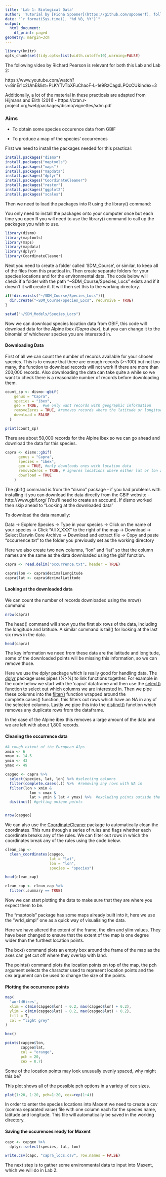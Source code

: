 ```yaml
---
title: 'Lab 1: Biological Data'
author: 'Tutorial by [Fiona Spooner](https://github.com/spoonerf), following tutorials by Richard Pearson for [courses at UCL](https://www.ucl.ac.uk/lifesciences-faculty-php/courses/viewcourse.php?coursecode=BIOL0032)'
date: "`r format(Sys.time(), '%d %B, %Y')`"
output:
  html_document:
    df_print: paged
geometry: margin=3cm
---
```


```r
library(knitr)
opts_chunk$set(tidy.opts=list(width.cutoff=10),warning=FALSE)
```

The following video by Richard Pearson is relevant for both this Lab and Lab 2:

https://www.youtube.com/watch?v=8inEr1c2UmE&list=PLKYTvTbXFuChaoF-L-1e9RzCagdLPQcCU&index=3

Additionally, a lot of the material in these practicals are adapted from Hijmans and Elith (2011) - https://cran.r-project.org/web/packages/dismo/vignettes/sdm.pdf

### Aims


* To obtain some species occurence data from GBIF

* To produce a map of the species' occurrences

First we need to install the packages needed for this practical:

```r
install.packages("dismo")
install.packages("maptools")
install.packages("maps")
install.packages("mapdata")
install.packages("dplyr")
install.packages("CoordinateCleaner")
install.packages("raster")
install.packages("ggplot2")
install.packages("scales")
```

Then we need to load the packages into R using the library() command:

You only need to install the packages onto your computer once but each time you open R you will need to use the library() command to call up the packages you wish to use.

```r
library(dismo)
library(maptools)
library(maps)    
library(mapdata) 
library(dplyr)
library(CoordinateCleaner)
```


Next you need to create a folder called 'SDM_Course', or similar, to keep all of the files from this practical in. Then create separate folders for your species locations and for the environmental data. The code below will check if a folder with the path "~SDM_Course/Species_Locs" exists and if it doesn't it will create it. It will then set this to the working directory.


```r

if(!dir.exists("~/SDM_Course/Species_Locs")){
  dir.create("~SDM_Course/Species_Locs", recursive = TRUE)
}

setwd("~/SDM_Models/Species_Locs")
```


Now we can download species location data from GBIF, this code will download data for the Alpine ibex _(Capra ibex)_, but you can change it to the binomial of whichever species you are interested in.


#### Downloading Data

First of all we can count the number of records available for your chosen species. This is to ensure that there are enough records (>~100) but not too many, the function to download records will not work if there are more than 200,000 records. Also downloading the data can take quite a while so we want to check there is a reasonable number of records before downloading them. 

```r
count_sp <- dismo::gbif(
    genus = "Capra",
    species = "ibex",
    geo = TRUE,  #we only want records with geographic information
    removeZeros = TRUE, #removes records where the latitude or longitude are 0
    download = FALSE
  )

print(count_sp)

```

There are about 50,000 records for the Alpine ibex so we can go ahead and download the data for this species. 

```r
capra <- dismo::gbif(
      genus = "Capra",
      species = "ibex",
      geo = TRUE, #only downloads ones with location data
      removeZeros = TRUE, # ignores locations where either lat or lon are 0
      download = TRUE
    )

```
The gbif() command is from the "dismo" package - if you had problems with installing it you can download the data directly from the GBIF website - http://www.gbif.org/   (You'll need to create an account). If dismo worked then skip ahead to  "Looking at the downloaded data"

To download the data manually:

Data -> Explore Species -> Type in your species -> Click on the name of your species -> Click "All X,XXX" to the right of the map -> Download -> Select Darwin Core Archive -> Download and extract file -> Copy and paste "occurrence.txt" to the folder you previously set as the working directory 

Here we also create two new columns, "lon" and "lat" so that the column names are the same as the data downloaded using the gbif function.

```r


capra <- read.delim("occurrence.txt", header = TRUE)

capra$lon <- capra$decimalLongitude
capra$lat <- capra$decimalLatitude

```

#### Looking at the downloaded data

We can count the number of records downloaded using the nrow() command

```r
nrow(capra) 
```

The head() command will show you the first six rows of the data, including the longitude and latitude. A similar command is tail() for looking at the last six rows in the data.


```r
head(capra)

```

The key information we need from these data are the latitude and longitude, some of the downloaded points will be missing this information, so we can remove those.

Here we use the dplyr package which is really good for handling data. The [dplyr](https://dplyr.tidyverse.org/) package uses pipes (%>%) to link functions together. For example in the code below we start with the 'capra' dataframe and then use the [select()](https://dplyr.tidyverse.org/reference/select.html) function to select out which columns we are interested in. Then we pipe these columns into the [filter()](https://dplyr.tidyverse.org/reference/filter.html) function wrapped around the complete.cases() function, this filters out rows which have an NA in any of the selected columns. Lastly we pipe this into the [distinct()](https://dplyr.tidyverse.org/reference/distinct.html) function which removes any duplicate rows from the dataframe.

In the case of the Alpine ibex this removes a large amount of the data and we are left with about 1,800 records. 

#### Cleaning the occurrence data

```r
#A rough extent of the European Alps
xmin <- 6
xmax <- 14.5
ymin <- 43
ymax <- 49

capgeo <- capra %>%
  select(species, lat, lon) %>% #selecting columns
  filter(complete.cases(.)) %>%  #removing any rows with NA in
  filter(lon > xmin &
           lon < xmax &
           lat > ymin & lat < ymax) %>%  #excluding points outside the alps
  distinct() #getting unique points


nrow(capgeo)
```

We can also use the [CoordinateCleaner](https://cran.r-project.org/web/packages/CoordinateCleaner/index.html) package to automatically clean the coordinates. This runs through a series of rules and flags whether each coordinate breaks any of the rules. We can filter out rows in which the coordinates break any of the rules using the code below. 

```r
clean_cap <-
  clean_coordinates(capgeo,
                    lat = "lat",
                    lon = "lon",
                    species = "species")

head(clean_cap)

clean_cap <- clean_cap %>%
  filter(.summary == TRUE)

```

Now we can start plotting the data to make sure that they are where you expect them to be.

The "maptools" package has some maps already built into it, here we use the "wrld_simpl" one as a quick way of visualising the data. 

Here we have altered the extent of the frame, the xlim and ylim values. They have been changed to ensure that the extent of the map is one degree wider than the furthest location points.

The box() command plots an empty box around the frame of the map as the axes can get cut off where they overlap with land.

The points() command plots the location points on top of the map, the pch argument selects the character used to represent location points and the cex argument can be used to change the size of the points.

#### Plotting the occurrence points

```r
map(
  'worldHires',
  xlim = c(min(capgeo$lon) - 0.2, max(capgeo$lon) + 0.2),
  ylim = c(min(capgeo$lat) - 0.2, max(capgeo$lat) + 0.2),
  fill = T,
  col = "light grey"
)

box()

points(capgeo$lon,
       capgeo$lat,
       col = "orange",
       pch = 20,
       cex = 0.7)
```
Some of the location points may look unusually evenly spaced, why might this be?

This plot shows all of the possible pch options in a variety of cex sizes.

```r
plot(1:20, 1:20, pch=1:20, cex=rep(1:4))
```

In order to enter the species locations into Maxent we need to create a csv (comma separated value) file with one column each for the species name, latitude and longitude. This file will automatically be saved in the working directory.


#### Saving the occurences ready for Maxent

```r
capc <- capgeo %>% 
  dplyr::select(species, lat, lon)

write.csv(capc, "capra_locs.csv", row.names = FALSE)
```

The next step is to gather some environmental data to input into Maxent, which we will do in Lab 2.
